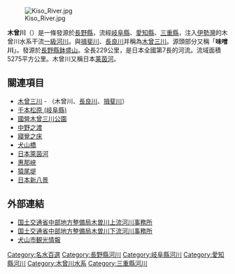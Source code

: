 {{Infobox River
  | river_name      = 木曾川
  | image_name      = NagaragawaOhashi and TatsutaOhashi 1.jpeg
  | image_size      = 200px
  | caption         = 木曾川
  | origin          = 鉢盛山
  | mouth           = 伊勢灣
  | basin_countries = 日本
  | length          = 229
  | elevation       = 
  | mouth_elevation = 
  | discharge       = 
  | watershed       = 5275平方公里
}}

[[File:Kiso_River.jpg|thumb]]

'''木曾川'''（{{jpn|j=木曽川|hg=きそがわ|rm=Kisogawa|f=y}}）是一條發源於[[長野縣|長野縣]]，流經[[岐阜縣|岐阜縣]]、[[愛知縣|愛知縣]]、[[三重縣|三重縣]]，注入[[伊勢灣|伊勢灣]]的木曾川水系干流[[一級河川|一級河川]]。與[[揖斐川|揖斐川]]、[[長良川|長良川]]并稱為[[木曾三川|木曾三川]]。源頭部分又稱「'''味噌川'''」。發源於[[長野縣|長野縣]][[鉢盛山|鉢盛山]]。全長229公里，是日本全國第7長的河流。流域面積5275平方公里。木曾川又稱日本[[莱茵河|莱茵河]]。

== 關連項目 ==
* [[木曾三川|木曾三川]] - （木曾川、[[長良川|長良川]]、[[揖斐川|揖斐川]]）
* [[千本松原_(岐阜縣)|千本松原 (岐阜縣)]]
* [[國營木曾三川公園|國營木曾三川公園]]
* [[中野之渡|中野之渡]]
* [[寢覺之床|寢覺之床]]
* [[犬山橋|犬山橋]]
* [[日本萊茵河|日本萊茵河]]
* [[惠那峽|惠那峽]]
* [[猿尾堤|猿尾堤]]
* [[日本新八景|日本新八景]]

== 外部連結 ==
* [http://www.cbr.mlit.go.jp/kisojyo/ 国土交通省中部地方整備局木曽川上流河川事務所] {{Wayback|url=http://www.cbr.mlit.go.jp/kisojyo/ |date=20081206095809 }}
* [https://web.archive.org/web/20081219015916/http://www.cbr.mlit.go.jp/kisokaryu/ 国土交通省中部地方整備局木曽川下流河川事務所]
* [http://www.inuyama.gr.jp/ 犬山市観光情報] {{Wayback|url=http://www.inuyama.gr.jp/ |date=20080915214425 }}

{{日本一級水系的河川}}
{{Authority control}}

[[Category:名水百選|Category:名水百選]]
[[Category:長野縣河川|Category:長野縣河川]]
[[Category:岐阜縣河川|Category:岐阜縣河川]]
[[Category:愛知縣河川|Category:愛知縣河川]]
[[Category:木曾川水系|Category:木曾川水系]]
[[Category:三重縣河川|Category:三重縣河川]]